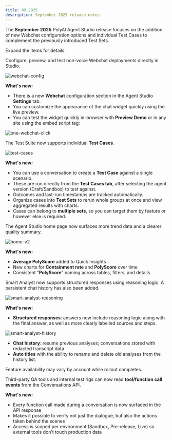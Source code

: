 ```yaml
---
title: 09.2025
description: September 2025 release notes.
---
```


The **September 2025** PolyAI Agent Studio release focuses on the addition of new Webchat configuration options and individual Test Cases
to complement the previously introduced Test Sets.

Expand the items for details:

<AccordionGroup>

<Accordion title="Webchat configuration" icon="comments" id="webchat-config">

Configure, preview, and test non-voice Webchat deployments directly in Studio.

![webchat-config](/images/release-notes/2509/webchat.png)

**What's new:**
- There is a new **Webchat** configuration section in the Agent Studio **Settings** tab.
- You can customize the appearance of the chat widget quickly using the live preview.
- You can test the widget quickly in-browser with **Preview Demo** or in any site using the embed script tag:

![one-webchat-click](/images/release-notes/2509/script-tag.png)

</Accordion>

<Accordion title="Test cases" icon="vial" id="test-cases">

The Test Suite now supports individual **Test Cases**.

![test-cases](/images/release-notes/2509/test-case.png)

**What's new:**
- You can use a conversation to create a **Test Case** against a single scenario.
- These are run directly from the **Test Cases tab**, after selecting the agent version (Draft/Sandbox) to test against.
- Outcomes and last-run timestamps are tracked automatically.
- Organize cases into **Test Sets** to rerun whole groups at once and view aggregated results with charts.
- Cases can belong to **multiple sets**, so you can target them by feature or however else is required.

</Accordion>

<Accordion title="Home page updates" icon="house" id="home-page-v2">

The Agent Studio home page now surfaces more trend data and a clearer quality summary.

![home-v2](/images/release-notes/2509/new-homepage.png)

**What's new:**
- **Average PolyScore** added to Quick Insights
- New charts for **Containment rate** and **PolyScore** over time
- Consistent "**PolyScore**" naming across tables, filters, and details

</Accordion>

<Accordion title="Smart Analyst: chat history + structured answers" icon="comments-question" id="smart-analyst-history">

Smart Analyst now supports structured responses using reasoning logic. A persistent chat history has also been added.

![smart-analyst-reasoning](/images/release-notes/2509/smart-analyst-reasoning.png)

**What's new:**
- **Structured responses**: answers now include reasoning logic along with the final answer, as well as more clearly labelled sources and steps.

![smart-analyst-history](/images/release-notes/2509/smart-analyst-history.png)

- **Chat history**: resume previous analyses; conversations stored with redacted transcript data
- **Auto titles** with the ability to rename and delete old analyses from the history list.

<Warning>Feature availability may vary by account while rollout completes.</Warning>

</Accordion>

<Accordion title="Conversations API: tool calls" icon="brackets-curly" id="conversations-api-tool-calls">

Third-party QA tools and internal test rigs can now read **tool/function call events** from the Conversations API.  

**What's new:**
- Every function call made during a conversation is now surfaced in the API response  
- Makes it possible to verify not just the dialogue, but also the actions taken behind the scenes  
- Access is scoped per environment (Sandbox, Pre-release, Live) so external tools don’t touch production data  

</Accordion>

</AccordionGroup>